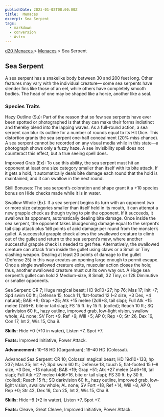 ```yaml
---
publishDate: 2023-01-02T00:00:00Z
title:  Menaces
excerpt: Sea Serpent
tags:
  - markdown
  - conversion
  - Astro
---
```


[ d20 Menaces ](/#menacesD20) > [ Menaces](menaces-d20-menaces-index) > Sea Serpent

##  Sea Serpent

A sea serpent has a snakelike body between 30 and 200 feet long. Other
features may vary with the individual creature— some sea serpents have slender
fins like those of an eel, while others have completely smooth bodies. The
head of one may be shaped like a horse, another like a seal.

###  Species Traits

Hazy Outline (Su): Part of the reason that so few sea serpents have ever been
spotted or photographed is that they can make their forms indistinct and
thereby blend into the lapping waves. As a full-round action, a sea serpent
can blur its outline for a number of rounds equal to its Hit Dice. This
distortion grants the sea serpent one-half concealment (20% miss chance). A
sea serpent cannot be recorded on any visual media while in this state—a
photograph shows only a fuzzy haze. A see invisibility spell does not
counteract this effect, but a true seeing spell does.

Improved Grab (Ex): To use this ability, the sea serpent must hit an opponent
at least one size category smaller than itself with its bite attack. If it
gets a hold, it automatically deals bite damage each round that the hold is
maintained, and it can swallow in the next round.

Skill Bonuses: The sea serpent’s coloration and shape grant it a +10 species
bonus on Hide checks made while it is in water.

Swallow Whole (Ex): If a sea serpent begins its turn with an opponent two or
more size categories smaller than itself held in its mouth, it can attempt a
new grapple check as though trying to pin the opponent. If it succeeds, it
swallows its opponent, automatically dealing bite damage. Once inside the sea
serpent, the opponent takes bludgeoning damage equal to the serpent’s tail
slap attack plus 1d6 points of acid damage per round from the monster’s
gullet. A successful grapple check allows the swallowed creature to climb out
of the gullet and return to the sea serpent’s maw, where another successful
grapple check is needed to get free. Alternatively, the swallowed creature can
attack from inside the gullet using claws or a Small or Tiny slashing weapon.
Dealing at least 20 points of damage to the gullet (Defense 25) in this way
creates an opening large enough to permit escape. Once a single swallowed
creature exits, muscular action closes the hole; thus, another swallowed
creature must cut its own way out. A Huge sea serpent’s gullet can hold 2
Medium-size, 8 Small, 32 Tiny, or 128 Diminutive or smaller opponents.

Sea Serpent: CR 7; Huge magical beast; HD 9d10+27; hp 76; Mas 17; Init +7; Spd
swim 60 ft.; Defense 15, touch 11, flat-footed 12 (–2 size, +3 Dex, +4
natural); BAB +9; Grap +25; Atk +15 melee (2d6+8, tail slap); Full Atk +15
melee (2d6+8, bite or tail slap); FS 15 ft. by 15 ft. (coiled); Reach 10 ft.;
SQ darkvision 60 ft., hazy outline, improved grab, low-light vision, swallow
whole; AL none; SV Fort +9, Ref +9, Will +5; AP 0; Rep +0; Str 26, Dex 16, Con
17, Int 2, Wis 15, Cha 9.

**Skills:** Hide +0 (+10 in water), Listen +7, Spot +7.

**Feats:** Improved Initiative, Power Attack.

**Advancement:** 10–18 HD (Gargantuan); 19–40 HD (Colossal).

Advanced Sea Serpent: CR 10; Colossal magical beast; HD 19d10+133; hp 237; Mas
25; Init +7; Spd swim 60 ft.; Defense 18, touch 5, flat-footed 15 (–8 size, +3
Dex, +13 natural); BAB +19; Grap +51; Atk +27 melee (4d6+16, tail slap); Full
Atk +27 melee (4d6+16, bite or tail slap); FS 30 ft. by 30 ft. (coiled); Reach
15 ft.; SQ darkvision 60 ft., hazy outline, improved grab, low-light vision,
swallow whole; AL none; SV Fort +18, Ref +14, Will +8; AP 0; Rep +0; Str 42,
Dex 16, Con 25, Int 2, Wis 15, Cha 9.

**Skills:** Hide –8 (+2 in water), Listen +7, Spot +7.

**Feats:** Cleave, Great Cleave, Improved Initiative, Power Attack.


